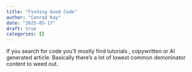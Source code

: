 ```yaml
---
title: "Finding Good Code"
author: "Conrad Kay"
date: "2025-05-17"
draft: true
categories: []
---
```


If you search for code you'll mostly find tutorials , copywritten or AI generated article. Basically there's a lot of lowest common demoninator content to weed out.